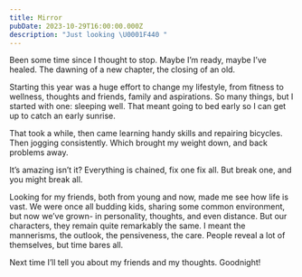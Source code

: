 ```yaml
---
title: Mirror
pubDate: 2023-10-29T16:00:00.000Z
description: "Just looking \U0001F440 "
---
```


Been some time since I thought to stop. Maybe I’m ready, maybe I’ve healed. The dawning of a new chapter, the closing of an old.

Starting this year was a huge effort to change my lifestyle, from fitness to wellness, thoughts and friends, family and aspirations. So many things, but I started with one: sleeping well. That meant going to bed early so I can get up to catch an early sunrise.

That took a while, then came learning handy skills and repairing bicycles. Then jogging consistently. Which brought my weight down, and back problems away.

It’s amazing isn’t it? Everything is chained, fix one fix all. But break one, and you might break all.

Looking for my friends, both from young and now, made me see how life is vast. We were once all budding kids, sharing some common environment, but now we’ve grown- in personality, thoughts, and even distance. But our characters, they remain quite remarkably the same. I meant the mannerisms, the outlook, the pensiveness, the care. People reveal a lot of themselves, but time bares all.

Next time I’ll tell you about my friends and my thoughts. Goodnight!
